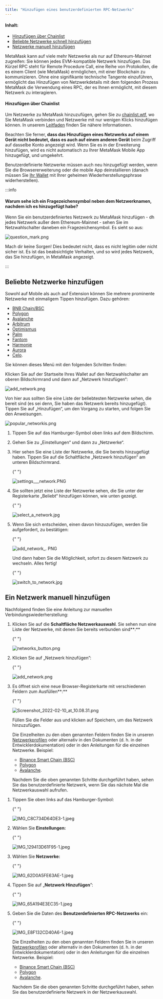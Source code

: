 ```yaml
---
title: "Hinzufügen eines benutzerdefinierten RPC-Netzwerks"
---
```



#### Inhalt:

- [Hinzufügen über Chainlist](#hinzufügen-über-chainlist)
- [Beliebte Netzwerke schnell hinzufügen](#beliebte-netzwerke-hinzufügen)
- [Netzwerke manuell hinzufügen](#ein-netzwerk-manuell-hinzufügen)

MetaMask kann auf viele mehr Netzwerke als nur auf Ethereum-Mainnet zugreifen: Sie können jedes EVM-kompatible Netzwerk hinzufügen. Das Kürzel RPC steht für Remote Procedure Call, eine Reihe von Protokollen, die es einem Client (wie MetaMask) ermöglichen, mit einer Blockchain zu kommunizieren. Ohne eine signifikante technische Tangente einzuführen, ermöglicht das Hinzufügen von Netzwerkdetails mit dem folgenden Prozess MetaMask die Verwendung eines RPC, der es Ihnen ermöglicht, mit diesem Netzwerk zu interagieren.

#### Hinzufügen über Chainlist

Um Netzwerke zu MetaMask hinzuzufügen, gehen Sie zu [chainlist.wtf](https://chainlist.wtf/), wo Sie MetaMask verbinden und Netzwerke mit nur wenigen Klicks hinzufügen können. In unserem [Leitfaden](/networks-and-sidechains/managing-networks/add-a-network-using-chainlist) finden Sie nähere Informationen.

Beachten Sie ferner, **dass das Hinzufügen eines Netzwerks auf einem Gerät nicht bedeutet, dass es auch auf einem anderen Gerät** beim Zugriff auf dasselbe Konto angezeigt wird. Wenn Sie es in der Erweiterung hinzufügen, wird es nicht automatisch zu Ihrer MetaMask Mobile App hinzugefügt, und umgekehrt.

Benutzerdefinierte Netzwerke müssen auch neu hinzugefügt werden, wenn Sie die Browsererweiterung oder die mobile App deinstallieren (danach müssen Sie [Ihr Wallet](/managing-my-wallet/resetting-deleting-and-restoring/how-to-restore-your-metamask-wallet-from-secret-recovery-phrase) mit Ihrer geheimen Wiederherstellungsphrase widerherstellen).

:::info

#### Warum sehe ich ein Fragezeichensymbol neben dem Netzwerknamen, nachdem ich es hinzugefügt habe?

Wenn Sie ein benutzerdefiniertes Netzwerk zu MetaMask hinzufügen - dh jedes Netzwerk außer dem Ethereum-Mainnet - sehen Sie im Netzwahlschalter daneben ein Fragezeichensymbol. Es sieht so aus:

<div class="center-container">
  <div class="img-medium">
    <img
      src={
        require("../../../../../../img/i18n/legacy/question_mark.png").default
      }
      alt="question_mark.png"
    />
  </div>
</div>

Mach dir keine Sorgen! Dies bedeutet nicht, dass es nicht legitim oder nicht sicher ist. Es ist das beabsichtigte Verhalten, und so wird jedes Netzwerk, das Sie hinzufügen, in MetaMask angezeigt.

:::

## Beliebte Netzwerke hinzufügen

Sowohl auf Mobile als auch auf Extension können Sie mehrere prominente Netzwerke mit einmaligem Tippen hinzufügen. Dazu gehören:

- [BNB Chain/BSC](/network-profiles/network-profile-bnb-smart-chain-bnb)
- [Polygon](/network-profiles/network-profile-polygon-matic)
- [Avalanche](/network-profiles/network-profile-avalanche-avax)
- [Arbitrum](/network-profiles/network-profile-arbitrum)
- [Optimismus](/network-profiles/network-profile-optimism-op-mainnet)
- [Palm](/network-profiles/network-profile-palm)
- [Fantom](/network-profiles/network-profile-fantom-ftm)
- [Harmonie](/network-profiles/network-profile-harmony-one)
- [Aurora](/network-profiles/network-profile-aurora-)
- [Celo](https://celo.org/).

Sie können dieses Menü mit den folgenden Schritten finden:

<Tabs>

<TabItem value="Erweiterung" label="Erweiterung">

Klicken Sie auf der Startseite Ihres Wallet auf den Netzwahlschalter am oberen Bildschirmrand und dann auf „Netzwerk hinzufügen“:

<div class="center-container">
  <div class="img-medium">
    <img
      src={require("../../../../../../img/i18n/legacy/add_network.png").default}
      alt="add_network.png"
    />
  </div>
</div>

Von hier aus sollten Sie eine Liste der beliebtesten Netzwerke sehen, die bereit sind (es sei denn, Sie haben das Netzwerk bereits hinzugefügt). Tippen Sie auf „Hinzufügen“, um den Vorgang zu starten, und folgen Sie den Anweisungen.

<div class="center-container">
  <div class="img-medium">
    <img
      src={
        require("../../../../../../img/i18n/legacy/popular_networkis.png")
          .default
      }
      alt="popular_networkis.png"
    />
  </div>
</div>

</TabItem>

<TabItem value="Mobilgerät" label="Mobilgerät">

1. Tippen Sie auf das Hamburger-Symbol oben links auf dem Bildschirm.

2. Gehen Sie zu „Einstellungen“ und dann zu „Netzwerke“.

3. Hier sehen Sie eine Liste der Netzwerke, die Sie bereits hinzugefügt haben. Tippen Sie auf die Schaltfläche „Netzwerk hinzufügen“ am unteren Bildschirmrand.

   {" "}

   <div class="center-container">
     <div class="img-medium">
       <img
         src={
           require("../../../../../../img/i18n/legacy/settings___network.PNG.png")
             .default
         }
         alt="settings___network.PNG"
       />
     </div>
   </div>

4. Sie sollten jetzt eine Liste der Netzwerke sehen, die Sie unter der Registerkarte „Beliebt“ hinzufügen können, wie unten gezeigt.

   {" "}

   <div class="center-container">
     <div class="img-medium">
       <img
         src={
           require("../../../../../../img/i18n/legacy/select_a_network.jpg.png")
             .default
         }
         alt="select_a_network.jpg"
       />
     </div>
   </div>

5. Wenn Sie sich entscheiden, einen davon hinzuzufügen, werden Sie aufgefordert, zu bestätigen:

   {" "}

   <div class="center-container">
     <div class="img-medium">
       <img
         src={
           require("../../../../../../img/i18n/legacy/add_network_.PNG.png")
             .default
         }
         alt="add_network_. PNG"
       />
     </div>
   </div>

   Und dann haben Sie die Möglichkeit, sofort zu diesem Netzwerk zu wechseln. Alles fertig!

   {" "}

   <div class="center-container">
     <div class="img-medium">
       <img
         src={
           require("../../../../../../img/i18n/legacy/switch_to_network.jpg.png")
             .default
         }
         alt="switch_to_network.jpg"
       />
     </div>
   </div>

</TabItem>

</Tabs>

## Ein Netzwerk manuell hinzufügen

Nachfolgend finden Sie eine Anleitung zur manuellen Verbindungswiederherstellung:

<Tabs>

<TabItem value="Erweiterung" label="Erweiterung">

1. Klicken Sie auf die **Schaltfläche Netzwerkauswahl**. Sie sehen nun eine Liste der Netzwerke, mit denen Sie bereits verbunden sind**:**

   {" "}

   <div class="center-container">
     <div class="img-medium">
       <img
         src={
           require("../../../../../../img/i18n/legacy/networks_button.png")
             .default
         }
         alt="networks_button.png"
       />
     </div>
   </div>

2. Klicken Sie auf „Netzwerk hinzufügen”:

   {" "}

   <div class="center-container">
     <div class="img-medium">
       <img
         src={
           require("../../../../../../img/i18n/legacy/add_network.png").default
         }
         alt="add_network.png"
       />
     </div>
   </div>

3. Es öffnet sich eine neue Browser-Registerkarte mit verschiedenen Feldern zum Ausfüllen**:**

   {" "}

   <div class="center-container">
     <div class="img-medium">
       <img
         src={
           require("../../../../../../img/i18n/legacy/Screenshot_2022-02-10_at_10.08.31.png")
             .default
         }
         alt="Screenshot_2022-02-10_at_10.08.31.png"
       />
     </div>
   </div>

   Füllen Sie die Felder aus und klicken auf Speichern, um das Netzwerk hinzuzufügen.

   Die Einzelheiten zu den oben genannten Feldern finden Sie in unseren [Netzwerkprofilen](/network-profiles/network-profiles-hub) oder alternativ in den Dokumenten (d. h. in der Entwicklerdokumentation) oder in den Anleitungen für die einzelnen Netzwerke. Beispiel:

   - [Binance Smart Chain (BSC)](https://academy.binance.com/en/articles/connecting-metamask-to-binance-smart-chain)
   - [Polygon](https://wiki.polygon.technology/docs/develop/metamask/config-polygon-on-metamask/)
   - [Avalanche](https://support.avax.network/en/articles/4626956-how-do-i-set-up-metamask-on-avalanche).

   Nachdem Sie die oben genannten Schritte durchgeführt haben, sehen Sie das benutzerdefinierte Netzwerk, wenn Sie das nächste Mal die Netzwerkauswahl aufrufen.

</TabItem>

<TabItem value="Mobilgerät" label="Mobilgerät">

1. Tippen Sie oben links auf das Hamburger-Symbol:

   {" "}

   <div class="center-container">
     <div class="img-medium">
       <img
         src={
           require("../../../../../../img/i18n/legacy/IMG_C8C734D64DE3-1.jpeg.png")
             .default
         }
         alt="IMG_C8C734D64DE3-1.jpeg"
       />
     </div>
   </div>

2. Wählen Sie **Einstellungen:**

   {" "}

   <div class="center-container">
     <div class="img-medium">
       <img
         src={
           require("../../../../../../img/i18n/legacy/IMG_129413D61F95-1.jpeg.png")
             .default
         }
         alt="IMG_129413D61F95-1.jpeg"
       />
     </div>
   </div>

3. Wählen Sie **Netzwerke:**

   {" "}

   <div class="center-container">
     <div class="img-medium">
       <img
         src={
           require("../../../../../../img/i18n/legacy/IMG_62D0A5FE63AE-1.jpeg.png")
             .default
         }
         alt="IMG_62D0A5FE63AE-1.jpeg"
       />
     </div>
   </div>

4. Tippen Sie auf „**Netzwerk Hinzufügen**”:

   {" "}

   <div class="center-container">
     <div class="img-medium">
       <img
         src={
           require("../../../../../../img/i18n/legacy/IMG_65A194E3EC35-1.jpeg.png")
             .default
         }
         alt="IMG_65A194E3EC35-1.jpeg"
       />
     </div>
   </div>

5. Geben Sie die Daten des **Benutzerdefinierten RPC-Netzwerks** ein:

   {" "}

   <div class="center-container">
     <div class="img-medium">
       <img
         src={
           require("../../../../../../img/i18n/legacy/IMG_E8F132CD40A6-1.jpeg.png")
             .default
         }
         alt="IMG_E8F132CD40A6-1.jpeg"
       />
     </div>
   </div>

   Die Einzelheiten zu den oben genannten Feldern finden Sie in unseren [Netzwerkprofilen](/network-profiles/network-profiles-hub) oder alternativ in den Dokumenten (d. h. in der Entwicklerdokumentation) oder in den Anleitungen für die einzelnen Netzwerke. Beispiel:

   - [Binance Smart Chain (BSC)](https://academy.binance.com/en/articles/connecting-metamask-to-binance-smart-chain)
   - [Polygon](https://docs.polygon.technology/docs/develop/network-details/network/)
   - [Avalanche](https://support.avax.network/en/articles/4626956-how-do-i-set-up-metamask-on-avalanche).

   Nachdem Sie die oben genannten Schritte durchgeführt haben, sehen Sie das benutzerdefinierte Netzwerk in der Netzwerkauswahl.

</TabItem>

</Tabs>
